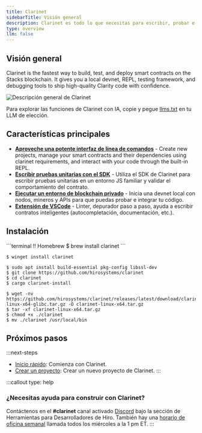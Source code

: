 ```yaml
---
title: Clarinet
sidebarTitle: Visión general
description: Clarinet es todo lo que necesitas para escribir, probar e implementar contratos inteligentes de Clarity en Stacks.
type: overview
llm: false
---
```

## Visión general

Clarinet is the fastest way to build, test, and deploy smart contracts on the Stacks blockchain. It gives you a local devnet, REPL, testing framework, and debugging tools to ship high-quality Clarity code with confidence.

![Descripción general de Clarinet](/images/tools/clarinet/overview.svg)

Para explorar las funciones de Clarinet con IA, copie y pegue [llms.txt](/tools/clarinet/llms.txt) en tu LLM de elección.

## Características principales

* [**Aproveche una potente interfaz de línea de comandos**](/tools/clarinet/cli-reference) - Create new projects, manage your smart contracts and their dependencies using clarinet requirements, and interact with your code through the built-in REPL.
* [**Escribir pruebas unitarias con el SDK**](/tools/clarinet/sdk-introduction) - Utiliza el SDK de Clarinet para escribir pruebas unitarias en un entorno JS familiar y validar el comportamiento del contrato.
* [**Ejecutar un entorno de blockchain privado**](/tools/clarinet/local-blockchain-development) - Inicia una devnet local con nodos, mineros y APIs para que puedas probar e integrar tu código.
* [**Extensión de VSCode**](/tools/clarinet/vscode-extension) - Linter, depurador paso a paso, ayuda a escribir contratos inteligentes (autocompletación, documentación, etc.).

## Instalación

<TerminalPicker storage="macOS">
  ```terminal !! Homebrew
  $ brew install clarinet
  ```

  ```terminal !! Winget
  $ winget install clarinet
  ```

  ```terminal !! Source
  $ sudo apt install build-essential pkg-config libssl-dev
  $ git clone https://github.com/hirosystems/clarinet
  $ cd clarinet
  $ cargo clarinet-install
  ```

  ```terminal !! Binary
  $ wget -nv https://github.com/hirosystems/clarinet/releases/latest/download/clarinet-linux-x64-glibc.tar.gz -O clarinet-linux-x64.tar.gz
  $ tar -xf clarinet-linux-x64.tar.gz
  $ chmod +x ./clarinet
  $ mv ./clarinet /usr/local/bin
  ```
</TerminalPicker>

## Próximos pasos

:::next-steps
* [Inicio rápido](/tools/clarinet/quickstart): Comienza con Clarinet.
* [Crear un proyecto](/tools/clarinet/project-development): Crear un nuevo proyecto de Clarinet.
:::

:::callout
type: help

### ¿Necesitas ayuda para construir con Clarinet?

Contáctenos en el **#clarinet** canal activado [Discord](https://stacks.chat/) bajo la sección de Herramientas para Desarrolladores de Hiro. También hay una [horario de oficina semanal](https://www.addevent.com/event/kI22007085) llamada todos los miércoles a la 1 pm ET.
:::
